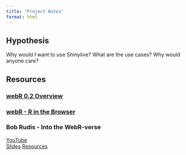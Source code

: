 ```yaml
---
title: "Project Notes"
format: html
---
```


## Hypothesis

Why would I want to use Shinylive? What are the use cases? Why would anyone care? 

## Resources

### [webR 0.2 Overview](https://www.youtube.com/watch?v=Mpq9a6yMl_w)



### [webR - R in the Browser](https://docs.r-wasm.org/webr/latest/)



### Bob Rudis - Into the WebR-verse

[YouTube](https://www.youtube.com/watch?v=inpwcTUmBDY)  
[Slides](https://rstatsnyc.blob.core.windows.net/misc/Bob_Rudis-Into-the-WebR-Verse.html)
[Resources](https://gitlab.com/hrbrmstr/2023-nyr-webr)



